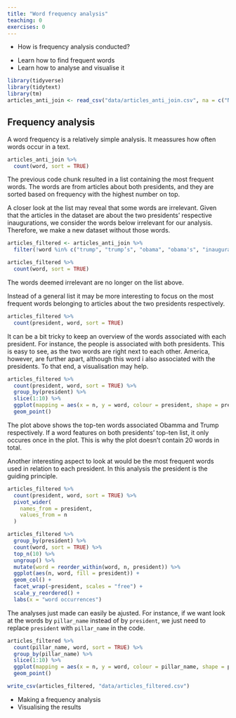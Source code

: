 ```yaml
---
title: "Word frequency analysis"
teaching: 0
exercises: 0
---
```



:::::::::::::::::::::::::::::::::::::: questions 

- How is frequency analysis conducted?

::::::::::::::::::::::::::::::::::::::::::::::::

::::::::::::::::::::::::::::::::::::: objectives

- Learn how to find frequent words
- Learn how to analyse and visualise it


::::::::::::::::::::::::::::::::::::::::::::::::



```r
library(tidyverse)
library(tidytext)
library(tm)
articles_anti_join <- read_csv("data/articles_anti_join.csv", na = c("NA", "NULL", ""))
```

## Frequency analysis

A word frequency is a relatively simple analysis. It meassures how often words occur in a text. 


```r
articles_anti_join %>% 
  count(word, sort = TRUE)
```

The previous code chunk resulted in a list containing the most frequent words. The words are from articles about both presidents, and they are sorted based on frequency with the highest number on top.

A closer look at the list may reveal that some words are irrelevant. Given that the articles in the dataset are about the two presidents' respective inaugurations, we consider the words below irrelevant for our analysis. Therefore, we make a new dataset without those words.

```r
articles_filtered <- articles_anti_join %>%
  filter(!word %in% c("trump", "trump’s", "obama", "obama's", "inauguration", "president"))

articles_filtered %>% 
  count(word, sort = TRUE)
```
The words deemed irrelevant are no longer on the list above.

Instead of a general list it may be more interesting to focus on the most frequent words belonging to articles about the two presidents respectively.

```r
articles_filtered %>%
  count(president, word, sort = TRUE)
```
It can be a bit tricky to keep an overview of the words associated with each president. For instance, the people is associated with both presidents. This is easy to see, as the two words are right next to each other. America, however, are further apart, although this word i also associated with the presidents. To that end, a visualisation may help.


```r
articles_filtered %>%
  count(president, word, sort = TRUE) %>% 
  group_by(president) %>%
  slice(1:10) %>% 
  ggplot(mapping = aes(x = n, y = word, colour = president, shape = president)) +
  geom_point() 
```
The plot above shows the top-ten words associated Obamma and Trump respectively. If a word features on both presidents' top-ten list, it only occures once in the plot. This is why the plot doesn't contain 20 words in total.

Another interesting aspect to look at would be the most frequent words used in relation to each president. In this analysis the president is the guiding principle.

```r
articles_filtered %>%
  count(president, word, sort = TRUE) %>% 
  pivot_wider(
    names_from = president,
    values_from = n
  )
```

```r
articles_filtered %>%
  group_by(president) %>% 
  count(word, sort = TRUE) %>% 
  top_n(10) %>% 
  ungroup() %>% 
  mutate(word = reorder_within(word, n, president)) %>% 
  ggplot(aes(n, word, fill = president)) +
  geom_col() +
  facet_wrap(~president, scales = "free") +
  scale_y_reordered() + 
  labs(x = "word occurrences")

```
The analyses just made can easily be ajusted. For instance, if we want look at the words by `pillar_name` instead of by `president`, we just need to replace `president` with `pillar_name` in the code.

```r
articles_filtered %>%
  count(pillar_name, word, sort = TRUE) %>% 
  group_by(pillar_name) %>%
  slice(1:10) %>% 
  ggplot(mapping = aes(x = n, y = word, colour = pillar_name, shape = pillar_name)) +
  geom_point() 
```


```r
write_csv(articles_filtered, "data/articles_filtered.csv")
```


::::::::::::::::::::::::::::::::::::: keypoints 

- Making a frequency analysis
- Visualising the results


::::::::::::::::::::::::::::::::::::::::::::::::
